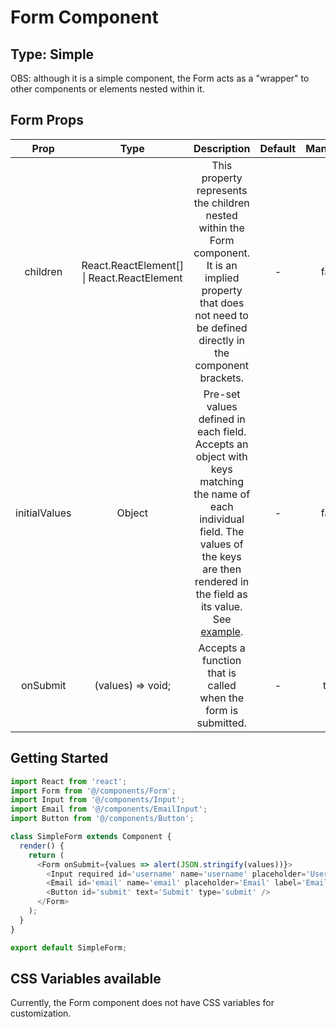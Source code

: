 # Form Component

## Type: Simple

OBS: although it is a simple component, the Form acts as a "wrapper" to other components or elements nested within it.

## Form Props

|     Prop      |                    Type                    |                                                                                                                                      Description                                                                                                                                       | Default | Mandatory |
| :-----------: | :----------------------------------------: | :------------------------------------------------------------------------------------------------------------------------------------------------------------------------------------------------------------------------------------------------------------------------------------: | :-----: | :-------: |
|   children    | React.ReactElement[] \| React.ReactElement |                                                         This property represents the children nested within the Form component. It is an implied property that does not need to be defined directly in the component brackets.                                                         |    -    |   false   |
| initialValues |                   Object                   | Pre-set values defined in each field. Accepts an object with keys matching the name of each individual field. The values of the keys are then rendered in the field as its value. See [example](https://design-system.codelitt.dev/?path=/story/components-form--with-initial-values). |    -    |   false   |
|   onSubmit    |             (values) => void;              |                                                                                                             Accepts a function that is called when the form is submitted.                                                                                                              |    -    |   true    |

## Getting Started

```javascript
import React from 'react';
import Form from '@/components/Form';
import Input from '@/components/Input';
import Email from '@/components/EmailInput';
import Button from '@/components/Button';

class SimpleForm extends Component {
  render() {
    return (
      <Form onSubmit={values => alert(JSON.stringify(values))}>
        <Input required id='username' name='username' placeholder='Username' label='Username' />
        <Email id='email' name='email' placeholder='Email' label='Email' />
        <Button id='submit' text='Submit' type='submit' />
      </Form>
    );
  }
}

export default SimpleForm;
```

## CSS Variables available

Currently, the Form component does not have CSS variables for customization.
